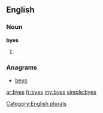 ==English==

===Noun===
'''byes'''

# {{plural of|[[bye]]}}

===Anagrams===
* [[beys#English|beys]]

[[Category:English plurals]]

[[ar:byes]]
[[fr:byes]]
[[my:byes]]
[[simple:byes]]